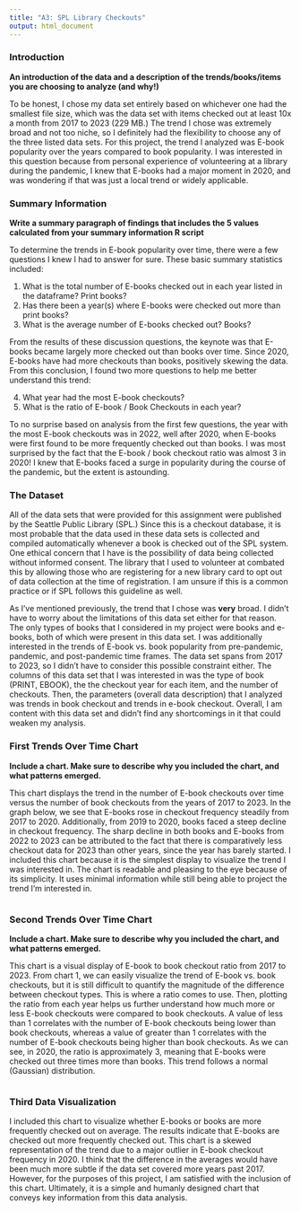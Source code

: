 ```yaml
---
title: "A3: SPL Library Checkouts"
output: html_document
---
```


### Introduction

**An introduction of the data and a description of the trends/books/items you are choosing to analyze (and why!)**

To be honest, I chose my data set entirely based on whichever one had the smallest file size, which was the data set with items checked out at least 10x a month from 2017 to 2023 (229 MB.) The trend I chose was extremely broad and not too niche, so I definitely had the flexibility to choose any of the three listed data sets. For this project, the trend I analyzed was E-book popularity over the years compared to book popularity. I was interested in this question because from personal experience of volunteering at a library during the pandemic, I knew that E-books had a major moment in 2020, and was wondering if that was just a local trend or widely applicable.

### Summary Information

**Write a summary paragraph of findings that includes the 5 values calculated from your summary information R script**

To determine the trends in E-book popularity over time, there were a few questions I knew I had to answer for sure. These basic summary statistics included:

1. What is the total number of E-books checked out in each year listed in the dataframe? Print books?
2.  Has there been a year(s) where E-books were checked out more than print books?
3. What is the average number of E-books checked out? Books?

From the results of these discussion questions, the keynote was that E-books became largely more checked out than books over time. Since 2020, E-books have had more checkouts than books, positively skewing the data. From this conclusion, I found two more questions to help me better understand this trend:

4. What year had the most E-book checkouts?
5. What is the ratio of E-book / Book Checkouts in each year?

To no surprise based on analysis from the first few questions, the year with the most E-book checkouts was in 2022, well after 2020, when E-books were first found to be more frequently checked out than books. I was most surprised by the fact that the E-book / book checkout ratio was almost 3 in 2020! I knew that E-books faced a surge in popularity during the course of the pandemic, but the extent is astounding.

### The Dataset

All of the data sets that were provided for this assignment were published by the Seattle Public Library (SPL.) Since this is a checkout database, it is most probable that the data used in these data sets is collected and compiled automatically whenever a book is checked out of the SPL system. One ethical concern that I have is the possibility of data being collected without informed consent. The library that I used to volunteer at combated this by allowing those who are registering for a new library card to opt out of data collection at the time of registration. I am unsure if this is a common practice or if SPL follows this guideline as well.

As I've mentioned previously, the trend that I chose was **very** broad. I didn't have to worry about the limitations of this data set either for that reason. The only types of books that I considered in my project were books and e-books, both of which were present in this data set. I was additionally interested in the trends of E-book vs. book popularity from pre-pandemic, pandemic, and post-pandemic time frames. The data set spans from 2017 to 2023, so I didn't have to consider this possible constraint either. The columns of this data set that I was interested in was the type of book (PRINT, EBOOK), the the checkout year for each item, and the number of checkouts. Then, the parameters (overall data description) that I analyzed was trends in book checkout and trends in e-book checkout. Overall, I am content with this data set and didn't find any shortcomings in it that could weaken my analysis.


### First Trends Over Time Chart

**Include a chart. Make sure to describe why you included the chart, and what patterns emerged.**

This chart displays the trend in the number of E-book checkouts over time versus the number of book checkouts from the years of 2017 to 2023. In the graph below, we see that E-books rose in checkout frequency steadily from 2017 to 2020. Additionally, from 2019 to 2020, books faced a steep decline in checkout frequency. The sharp decline in both books and E-books from 2022 to 2023 can be attributed to the fact that there is comparatively less checkout data for 2023 than other years, since the year has barely started. I included this chart because it is the simplest display to visualize the trend I was interested in. The chart is readable and pleasing to the eye because of its simplicity. It uses minimal information while still being able to project the trend I'm interested in.

```r
```

### Second Trends Over Time Chart

**Include a chart. Make sure to describe why you included the chart, and what patterns emerged.**

This chart is a visual display of E-book to book checkout ratio from 2017 to 2023. From chart 1, we can easily visualize the trend of E-book vs. book checkouts, but it is still difficult to quantify the magnitude of the difference between checkout types. This is where a ratio comes to use. Then, plotting the ratio from each year helps us further understand how much more or less E-book checkouts were compared to book checkouts. A value of less than 1 correlates with the number of E-book checkouts being lower than book checkouts, whereas a value of greater than 1 correlates with the number of E-book checkouts being higher than book checkouts. As we can see, in 2020, the ratio is approximately 3, meaning that E-books were checked out three times more than books. This trend follows a normal (Gaussian) distribution.

```r
```

### Third Data Visualization

I included this chart to visualize whether E-books or books are more frequently checked out on average. The results indicate that E-books are checked out more frequently checked out. This chart is a skewed representation of the trend due to a major outlier in E-book checkout frequency in 2020. I think that the difference in the averages would have been much more subtle if the data set covered more years past 2017. However, for the purposes of this project, I am satisfied with the inclusion of this chart. Ultimately, it is a simple and humanly designed chart that conveys key information from this data analysis.

```r
```